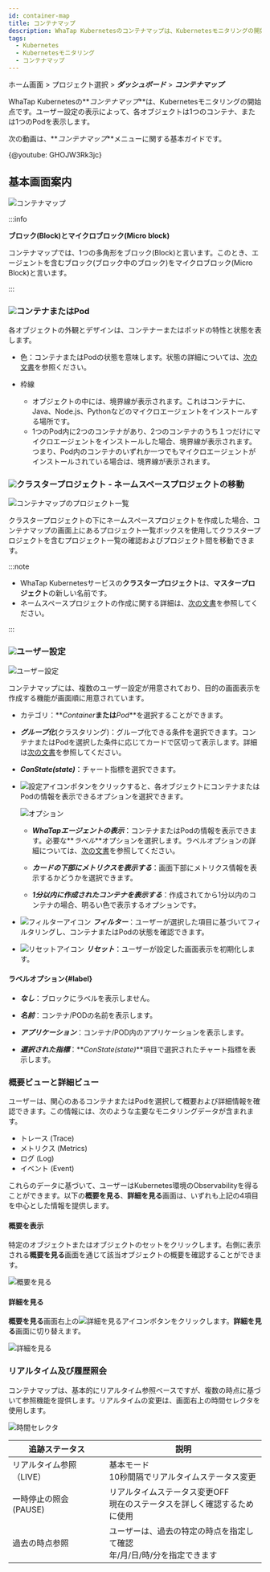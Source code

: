 ```yaml
---
id: container-map
title: コンテナマップ
description: WhaTap Kubernetesのコンテナマップは、Kubernetesモニタリングの開始点です。
tags:
  - Kubernetes
  - Kubernetesモニタリング
  - コンテナマップ
---
```


ホーム画面 > プロジェクト選択 > **_ダッシュボード_** > **_コンテナマップ_**

WhaTap Kubernetesの**_コンテナマップ_**は、Kubernetesモニタリングの開始点です。ユーザー設定の表示によって、各オブジェクトは1つのコンテナ、または1つのPodを表示します。

次の動画は、**_コンテナマップ_**メニューに関する基本ガイドです。

{@youtube: GHOJW3Rk3jc}

## 基本画面案内

![コンテナマップ](/img/kube-container-map-01.png)

:::info

**ブロック(Block)とマイクロブロック(Micro block)**

コンテナマップでは、1つの多角形をブロック(Block)と言います。このとき、エージェントを含むブロック(ブロック中のブロック)をマイクロブロック(Micro Block)と言います。

:::

### ![](/img/number-01.png)コンテナまたはPod

各オブジェクトの外観とデザインは、コンテナーまたはポッドの特性と状態を表します。

-   色：コンテナまたはPodの状態を意味します。状態の詳細については、[次の文書](container-status)を参照ください。

-   枠線

    -   オブジェクトの中には、境界線が表示されます。これはコンテナに、Java、Node.js、Pythonなどのマイクロエージェントをインストールする場所です。 
    -   1つのPod内に2つのコンテナがあり、2つのコンテナのうち１つだけにマイクロエージェントをインストールした場合、境界線が表示されます。つまり、Pod内のコンテナのいずれか一つでもマイクロエージェントがインストールされている場合は、境界線が表示されます。

### ![](/img/number-02.png)クラスタープロジェクト - ネームスペースプロジェクトの移動

![コンテナマップのプロジェクト一覧](https://img.whatap.io/media/images/whatap_kubernetes_container_map_namespace_project_list.png)

クラスタープロジェクトの下にネームスペースプロジェクトを作成した場合、コンテナマップの画面上にあるプロジェクト一覧ボックスを使用してクラスタープロジェクトを含むプロジェクト一覧の確認およびプロジェクト間を移動できます。

:::note

-   WhaTap Kubernetesサービスの**クラスタープロジェクト**は、**マスタープロジェクト**の新しい名前です。
-   ネームスペースプロジェクトの作成に関する詳細は、[次の文書](namespace)を参照してください。

:::

### ![](/img/number-03.png)ユーザー設定

![ユーザー設定](/img/container-map-custom-view.png)

コンテナマップには、複数のユーザー設定が用意されており、目的の画面表示を作成する機能が画面順に用意されています。

-   カテゴリ：**_Container_**または**_Pod_**を選択することができます。

-   **_グループ化_**(クラスタリング)：グループ化できる条件を選択できます。コンテナまたはPodを選択した条件に応じてカードで区切って表示します。詳細は[次の文書](container-group)を参照してください。

-   **_ConState(state)_**：チャート指標を選択できます。

-   ![設定アイコン](/img/ico-setting.svg)ボタンをクリックすると、各オブジェクトにコンテナまたはPodの情報を表示できるオプションを選択できます。

    ![オプション](/img/k8s-container-map-setting.png)

    -   **_WhaTapエージェントの表示_**：コンテナまたはPodの情報を表示できます。必要な**_ラベル_**オプションを選択します。ラベルオプションの詳細については、[次の文書](#label)を参照してください。

    -   **_カードの下部にメトリクスを表示する_**：画面下部にメトリクス情報を表示するかどうかを選択できます。

    -   **_1分以内に作成されたコンテナを表示する_**：作成されてから1分以内のコンテナの場合、明るい色で表示するオプションです。

-   ![フィルターアイコン](/img/ico-filter.svg) **_フィルター_**：ユーザーが選択した項目に基づいてフィルタリングし、コンテナまたはPodの状態を確認できます。

-   ![リセットアイコン](/img/ico-reset.svg) **_リセット_**：ユーザーが設定した画面表示を初期化します。

#### ラベルオプション{#label}

-   **_なし_**：ブロックにラベルを表示しません。

-   **_名前_**：コンテナ/PODの名前を表示します。

-   **_アプリケーション_**：コンテナ/POD内のアプリケーションを表示します。

-   **_選択された指標_**：**_ConState(state)_**項目で選択されたチャート指標を表示します。

### 概要ビューと詳細ビュー

ユーザーは、関心のあるコンテナまたはPodを選択して概要および詳細情報を確認できます。この情報には、次のような主要なモニタリングデータが含まれます。

-   トレース (Trace)
-   メトリクス (Metrics)
-   ログ (Log)
-   イベント (Event)

これらのデータに基づいて、ユーザーはKubernetes環境のObservabilityを得ることができます。以下の**概要を見る**、**詳細を見る**画面は、いずれも上記の4項目を中心とした情報を提供します。

#### 概要を表示

特定のオブジェクトまたはオブジェクトのセットをクリックします。右側に表示される**概要を見る**画面を通じて該当オブジェクトの概要を確認することができます。

![概要を見る](https://img.whatap.io/media/images/whatap_kubernetes_container_map_right_summary.png)

#### 詳細を見る

**概要を見る**画面右上の![詳細を見るアイコン](/img/ico-detail-mode.svg)ボタンをクリックします。**詳細を見る**画面に切り替えます。

![詳細を見る](/img/container-map-detail-mode.png)

### リアルタイム及び履歴照会

コンテナマップは、基本的にリアルタイム参照ベースですが、複数の時点に基づいて参照機能を提供します。リアルタイムの変更は、画面右上の時間セレクタを使用します。

![時間セレクタ](/img/kubernetes-time-seletor.png)

| 追跡ステータス         | 説明                                         |
| --------------- | ------------------------------------------ |
| リアルタイム参照（LIVE）  | 基本モード<br/>10秒間隔でリアルタイムステータス変更              |
| 一時停止の照会 (PAUSE) | リアルタイムステータス変更OFF<br/>現在のステータスを詳しく確認するために使用 |
| 過去の時点参照         | ユーザーは、過去の特定の時点を指定して確認<br/>年/月/日/時/分を指定できます |
